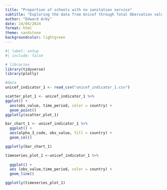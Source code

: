 ```yaml
---
title: "Proportion of schools with no sanitation service"
subtitle: "Exploring the data from Unicef through Total Obervation value since 2000"
author: "Edward Arby"
date: 14/04/2024
format: html
theme: sandstone
backgroundcolor: lightgreen
---
```


```r
#| label: setup
#| include: false

# libraries
library(tidyverse)
library(plotly)

#data
unicef_indicator_1 <- read_csv("unicef_indicator_1.csv") 
```



```r
scatter_plot_1 <- unicef_indicator_1 %>%
ggplot() +
  aes(obs_value, time_period, color = country) +
  geom_point()
ggplotly(scatter_plot_1)
```
```r
bar_chart_1 <- unicef_indicator_1 %>%
  ggplot() +
  aes(alpha_3_code, obs_value, fill = country) +
  geom_col()

ggplotly(bar_chart_1)
```
```r
timeseries_plot_1 <-unicef_indicator_1 %>%
   
  ggplot() +
  aes (obs_value,time_period, color = country) +
  geom_line()

ggplotly(timeseries_plot_1)
```